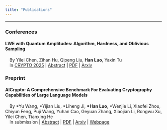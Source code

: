 ```yaml
---
title: "Publications"
---
```


---

### Conferences

#### LWE with Quantum Amplitudes: Algorithm, Hardness, and Oblivious Sampling

&emsp;By Yilei Chen, Zihan Hu, Qipeng Liu, **Han Luo**, Yaxin Tu<br>
&emsp;In [CRYPTO 2025](https://crypto.iacr.org/2025/) | [Abstract](pub-202310-lwe.qmd) | [PDF](https://arxiv.org/pdf/2310.00644) | [Arxiv](https://arxiv.org/abs/2310.00644)

### Preprint

#### AICrypto: A Comprehensive Benchmark For Evaluating Cryptography Capabilities of Large Language Models

&emsp;By \*Yu Wang, \*Yijian Liu, \*Liheng Ji, **\*Han Luo**, \*Wenjie Li, Xiaofei Zhou, Chiyun Feng, Puji Wang, Yuhan Cao, Geyuan Zhang, Xiaojian Li, Rongwu Xu, Yilei Chen, Tianxing He<br>
&emsp;In submission | [Abstract](pub-202507-aicrypto.qmd) | [PDF](https://arxiv.org/pdf/2507.09580) | [Arxiv](https://arxiv.org/abs/2507.09580) | [Webpage](https://aicryptobench.github.io/)